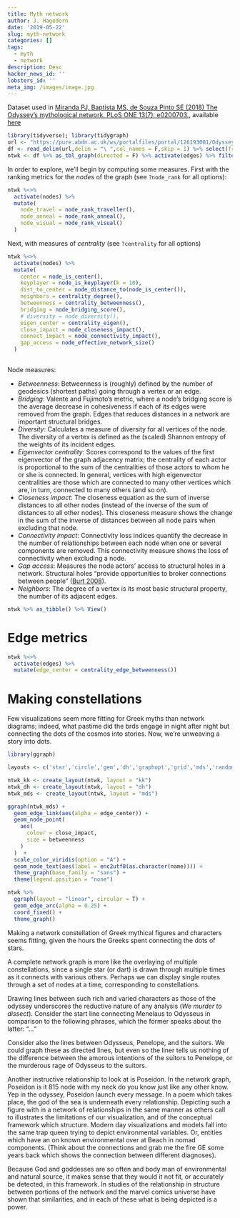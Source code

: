 ```yaml
---
title: Myth network
author: J. Hagedorn
date: '2019-05-22'
slug: myth-network
categories: []
tags:
  - myth
  - network
description: Desc
hacker_news_id: ''
lobsters_id: ''
meta_img: /images/image.jpg
---
```


Dataset used in [Miranda PJ, Baptista MS, de Souza Pinto SE (2018) The Odyssey’s mythological network. PLoS ONE 13(7): e0200703.](https://doi.org/10.1371/journal.pone.0200703), available [here](https://abdn.pure.elsevier.com/en/datasets/odysseys-mythological-network)

```r
library(tidyverse); library(tidygraph)
url <- "https://pure.abdn.ac.uk/ws/portalfiles/portal/126193001/Odyssey.txt"
df <- read_delim(url,delim = "\ ",col_names = F,skip = 1) %>% select(from = X2,to = X3)
ntwk <- df %>% as_tbl_graph(directed = F) %>% activate(edges) %>% filter(!edge_is_multiple())
```

In order to explore, we'll begin by computing some measures.  First with the ranking metrics for the *nodes* of the graph (see `?node_rank` for all options):

```r
ntwk %<>%
  activate(nodes) %>% 
  mutate(
    node_travel = node_rank_traveller(),
    node_anneal = node_rank_anneal(),
    node_visual = node_rank_visual()
  )

```

Next, with measures of *centrality* (see `?centrality` for all options)

```r
ntwk %<>%
  activate(nodes) %>% 
  mutate(
    center = node_is_center(),
    keyplayer = node_is_keyplayer(k = 10),
    dist_to_center = node_distance_to(node_is_center()),
    neighbors = centrality_degree(),
    betweenness = centrality_betweenness(),
    bridging = node_bridging_score(),
    # diversity = node_diversity(),
    eigen_center = centrality_eigen(),
    close_impact = node_closeness_impact(),
    connect_impact = node_connectivity_impact(),
    gap_access = node_effective_network_size()
  )
  
```

Node measures:

- *Betweenness*: Betweenness is (roughly) defined by the number of geodesics (shortest paths) going through a vertex or an edge.
- *Bridging*:  Valente and Fujimoto’s metric, where a node’s bridging score is the average decrease in cohesiveness if each of its edges were removed from the graph.  Edges that reduces distances in a network are important structural bridges.
- *Diversity*: Calculates a measure of diversity for all vertices of the node.  The diversity of a vertex is defined as the (scaled) Shannon entropy of the weights of its incident edges.
- *Eigenvector centrality*: Scores correspond to the values of the first eigenvector of the graph adjacency matrix; the centrality of each actor is proportional to the sum of the centralities of those actors to whom he or she is connected. In general, vertices with high eigenvector centralities are those which are connected to many other vertices which are, in turn, connected to many others (and so on).
- *Closeness impact*: The closeness equation as the sum of inverse distances to all other nodes (instead of the inverse of the sum of distances to all other nodes).  This closeness measure shows the change in the sum of the inverse of distances between all node pairs when excluding that node.
- *Connectivity impact*: Connectivity loss indices quantify the decrease in the number of relationships between each node when one or several components are removed. This connectivity measure shows the loss of connectivity when excluding a node.
- *Gap access*: Measures the node actors’ access to structural holes in a network. Structural holes "provide opportunities to broker connections between people" ([Burt 2008](http://faculty.chicagobooth.edu/ronald.burt/research/files/NNappB.pdf)).
- *Neighbors*: The degree of a vertex is its most basic structural property, the number of its adjacent edges.

```r
ntwk %>% as_tibble() %>% View()
```

# Edge metrics

```r
ntwk %<>%
  activate(edges) %>%
  mutate(edge_center = centrality_edge_betweenness())
```

# Making constellations

Few visualizations seem more fitting for Greek myths than network diagrams; indeed, what pastime did the brds engage in night after night but connecting the dots of the cosmos into stories.  Now, we're unweaving a story into dots.

```r
library(ggraph)

layouts <- c('star','circle','gem','dh','graphopt','grid','mds','randomly','fr','kk','drl','lgl')

ntwk_kk <- create_layout(ntwk, layout = "kk")
ntwk_dh <- create_layout(ntwk, layout = "dh")
ntwk_mds <- create_layout(ntwk, layout = "mds")

```


```r
ggraph(ntwk_mds) +
  geom_edge_link(aes(alpha = edge_center)) +
  geom_node_point(
    aes(
      colour = close_impact, 
      size = betweenness
    )
  )  + 
  scale_color_viridis(option = "A") +
  geom_node_text(aes(label = enc2utf8(as.character(name)))) +
  theme_graph(base_family = "sans") + 
  theme(legend.position = "none")
```



```r
ntwk %>% 
  ggraph(layout = "linear", circular = T) +
  geom_edge_arc(alpha = 0.25) + 
  coord_fixed() +
  theme_graph()
```


Making a network constellation of Greek mythical figures and characters seems fitting, given the hours the Greeks spent connecting the dots of stars.

A complete network graph is more like the overlaying of multiple constellations, since a single star (or dart) is drawn through multiple times as it connects with various others.  Perhaps we can display single routes through a set of nodes at a time, corresponding to constellations.

Drawing lines between such rich and varied characters as those of the odyssey underscores the reductive nature of any analysis (*We murder to dissect*). Consider the start line connecting Menelaus to Odysseus in comparison to the following phrases, which the former speaks about the latter: “…“

Consider also the lines between Odysseus, Penelope, and the suitors. We could graph these as directed lines, but even so the liner tells us nothing of the difference between the amorous intentions of the suitors to Penelope, or the murderous rage of Odysseus to the suitors.

Another instructive relationship to look at is Poseidon. In the network graph, Poseidon is it 815 node with my neck do you know just like any other know. Yep in the odyssey, Poseidon launch every message. In a poem which takes place, the god of the sea is underneath every relationship. Depicting such a figure with in a network of relationships in the same manner as others call to illustrates the limitations of our visualization, and of the conceptual framework which structure.  Modern day visualizations and models fall into the same trap queen trying to depict environmental variables. Or, entities which have an on known environmental over at Beach in nomad components. (Think about the connections and grab me the fire GE some years back which shows the connection between different diagnoses).

Because God and goddesses are so often and body man of environmental and natural source, it makes sense that they would it not fit, or accurately be detected, in this framework. In studies of the relationship in structure between portions of the network and the marvel comics universe have shown that similarities, and in each of these what is being depicted is a power.
